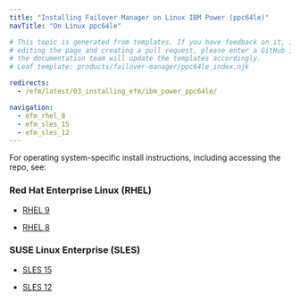 ```yaml
---
title: "Installing Failover Manager on Linux IBM Power (ppc64le)"
navTitle: "On Linux ppc64le"

# This topic is generated from templates. If you have feedback on it, instead of
# editing the page and creating a pull request, please enter a GitHub issue and
# the documentation team will update the templates accordingly.
# Leaf template: products/failover-manager/ppc64le_index.njk

redirects:
  - /efm/latest/03_installing_efm/ibm_power_ppc64le/

navigation:
  - efm_rhel_8
  - efm_sles_15
  - efm_sles_12
---
```


For operating system-specific install instructions, including accessing the repo, see:

### Red Hat Enterprise Linux (RHEL)

- [RHEL 9](efm_rhel_9)

- [RHEL 8](efm_rhel_8)

### SUSE Linux Enterprise (SLES)

- [SLES 15](efm_sles_15)

- [SLES 12](efm_sles_12)
